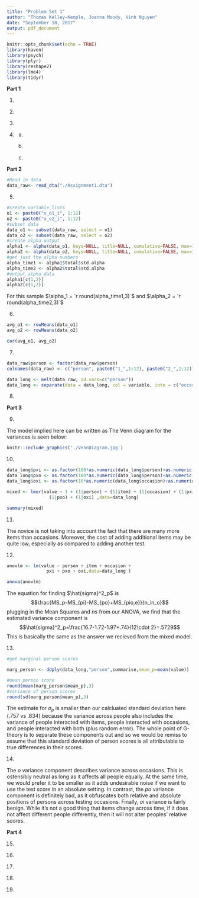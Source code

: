 ```yaml
---
title: "Problem Set 1"
author: "Thomas Kelley-Kemple, Joanna Moody, Vinh Nguyen"
date: "September 18, 2017"
output: pdf_document
---
```


```r
knitr::opts_chunk$set(echo = TRUE)
library(haven)
library(psych)
library(plyr)
library(reshape2)
library(lme4)
library(tidyr)
```

**Part 1**

1) \textbf{On the basis of this correlation, the researcher states that the reliability of the ratings is 0.7.  What score is she assuming is relevant, that has a reliability of 0.7? Is it the score from e-Rater A? The score from e-Rater B? Some combination of both scores? A score from any single e-Rater? Or other?}

2) \textbf{If the researcher considers 0.7 to be the reliability, what is the replication that she assumes is relevant?  What is random, and what is fixed?}

3) \textbf{Apply Spearman-Brown (actually perform a calculation) to estimate the reliability of the average these two e-Rater scores.}

4) \textbf{The company asks you what a valid use of the third score would be. Remember this score is available for only 10\% of examinees. Should the company use this score alone? Should it use the unweighted average of the three scores (the two e-rater scores and the human score)?  Should it ignore the score and use the average of the two e-Rater scores?  Answer the following questions:}
    a) \textbf{If you were an examinee with a high (well above average) true score, would you rather have the human score, the average of the two e-rater scores, or the average of all three scores?}
    
    b) \textbf{If you were an examinee with a low (well below average) true score, would you rather have the human score, the average of the two e-rater scores, or the average of all three scores? }
  
    c) \textbf{Weighing all considerations for the intended use of these scores for college admissions, what would be your recommendation to the company for how they should use this third score?}
  
**Part 2**
```r
#Read in data
data_raw<- read_dta("./Assignment1.dta")
```

5) \textbf{Using Stata, calculate coefficient alpha for the first occasion and the second occasion separately.   In a sentence or two, interpret coefficient alpha for the first occasion (see also Question 16).}
```r
#create variable lists
o1 <- paste0("x_o1_i", 1:12)
o2 <- paste0("x_o2_i", 1:12)
#subset data
data_o1 <- subset(data_raw, select = o1)
data_o2 <- subset(data_raw, select = o2)
#create alpha output
alpha1 <- alpha(data_o1, keys=NULL, title=NULL, cumulative=FALSE, max=10, na.rm = TRUE, check.keys=TRUE, n.iter=1, delete=TRUE)
alpha2 <- alpha(data_o2, keys=NULL, title=NULL, cumulative=FALSE, max=10, na.rm = TRUE, check.keys=TRUE, n.iter=1, delete=TRUE)
#get just the alpha numbers
alpha_time1 <- alpha1$total$std.alpha
alpha_time2 <- alpha2$total$std.alpha
#output alpha data
alpha1[c(1,2)]
alpha2[c(1,2)]
```

For this sample $\alpha_1 = `r round(alpha_time1,3)`$ and $\alpha_2 = `r round(alpha_time2,3)`$

6) \textbf{Using Stata, calculate the average score of participants from the first occasion, then calculate the average score of participants from the second occasion. Then, calculate the correlation between the two average scores using code like pwcorr avgscr1 avgscr2.  Report this correlation and, in a sentence or two, provide an interpretation (see also Question 16).}
```r
avg_o1 <- rowMeans(data_o1)
avg_o2 <- rowMeans(data_o2)

cor(avg_o1, avg_o2)
```

7) \textbf{ Reload the data and reshape it for analysis in Stata.  Although it is a pain, I am requiring you to use some of the code that we have presented in the past .do files to reshape the data from “double-wide” format.  See, for example, the Class03.do and Class04.do files.  As one way to check your work, submit a screenshot of the output from code like table person item occasion, contents(mean score) and/or simply table person item occasion .}

```r

data_raw$person <- factor(data_raw$person)
colnames(data_raw) <- c("person", paste0("1_",1:12), paste0("2_",1:12))

data_long <- melt(data_raw, id.vars=c("person"))
data_long <- separate(data = data_long, col = variable, into = c("occasion", "item"), sep = "_")
```

8) \textbf{8. Note the code available to you in the .do files, and include a) a discrete histogram of all 25x12x2 scores, b) a histogram of marginal person scores, c) a histogram of marginal item scores, and d) a histogram of marginal occasion scores.  Use discrete histograms where you think they are appropriate, or substitute tables if histograms are not informative, for example, tabulate occasion, summarize(score) .  Histograms of interactions are not necessary.}


**Part 3**

9) \textbf{Write out the model implied by the data collection design under the tenets of Generalizability Theory.  Draw the Venn diagram for this design.}

The model implied here can be written as
\begin{align*}
X_{pi}&=\mu + \nu_p + \nu_i +\nu_o+ \nu_{pi}+ \nu_{po}+ \nu_{oi}+ \nu_{pio,e}\\
\nu_p&\sim N(0,\sigma^2_p)\\
\nu_i&\sim N(0,\sigma^2_i)\\
\nu_o&\sim N(0,\sigma^2_o)\\
\nu_{pi}&\sim N(0,\sigma^2_{pi})\\
\nu_{po}&\sim N(0,\sigma^2_{po})\\
\nu_{io}&\sim N(0,\sigma^2_{io})\\
\nu_{pio,e}&\sim N(0,\sigma^2_{pio,e})
\end{align*}
The Venn diagram for the variances is seen below:

```r
knitr::include_graphics('./VennDiagram.jpg')
```

10) \textbf{Estimate the variance components for this model using the mixed or xtmixed command. Feel free to go get coffee while this runs.  Don’t forget to create interactions using commands like egen pXi = group(person item).  Include a table with four columns, the source of variance, the estimated variance components, their square roots, and their percentage of total score variance.}

```r

data_long$pxi <- as.factor(100*as.numeric(data_long$person)+as.numeric(data_long$item))
data_long$pxo <- as.factor(100*as.numeric(data_long$person)+as.numeric(data_long$occasion))
data_long$oxi <- as.factor(10*as.numeric(data_long$occasion)+as.numeric(data_long$item))

mixed <- lmer(value ~ 1 + (1|person) + (1|item) + (1|occasion) + (1|pxi) + 
                (1|pxo) + (1|oxi) ,data=data_long)

summary(mixed)
```

11) \textbf{A novice psychometrician with no sense of the context observes from the percentages, “it looks like items are a much greater source of variance than occasions!”  Explain the flaw in this reasoning.}

The novice is not taking into account the fact that there are many more items than occasions. Moreover, the cost of adding additional items may be quite low, especially as compared to adding another test. 

12) \textbf{Estimate the Mean Squares for this model using the anova command.  You will first need to set the maximum matrix size to a large number, using code like set matsize 1000. Write out the equation for the estimated variance component, $\hat{\sigma^2_p}$, in terms of mean squares, $MS$, and confirm that this calculation corresponds to your results from mixed or xtmixed.  Recall that $n_p =25, n_i=12$ and $n_o=2$.}

```r
anovlm <- lm(value ~ person + item + occasion +
               pxi + pxo + oxi,data=data_long )

anova(anovlm)
```

The equation for finding $\hat{sigma}^2_p$ is $$\frac{MS_p-MS_{pi}-MS_{po}+MS_{pio,e}}{n_in_o}$$
plugging in the Mean Squares and $n$s from our ANOVA, we find that the estimated variance component is $$\hat{sigma}^2_p=\frac{16.7-1.72-1.97+.74}{12\cdot 2}=.5729$$
This is basically the same as the answer we recieved from the mixed model. 

13) \textbf{Calculate and report the mean and standard deviation of marginal person scores, averaging over items and occasions.  Following the code from class, you could obtain this using code like, summarize pmean if ptag .  Explain why the term $\hat{\sigma_p}$, is less than the standard deviation of marginal person means.}

```r
#get marginal person scores

marg_person <- ddply(data_long,"person",summarise,mean_p=mean(value))

#mean person score
round(mean(marg_person$mean_p),3)
#variance of person scores
round(sd(marg_person$mean_p),3)
```
The estimate for $\sigma_p$ is smaller than our calcluated standard deviation here (.757 vs .834) because the variance across people also includes the variance of people interacted with items, people interacted with occasions, and people interacted with both (plus random error). The whole point of G-theory is to separate these components out and so we would be remiss to assume that this standard deviation of person scores is all attributable to true differences in their scores. 

14) \textbf{Describe the $o$, $po$, and $io$ variance components in words, and include whether they are good, bad, or neutral with respect to relative error in a $p \times i \times o$ design.   There is no need to reference the actual values, here.}

The $o$ variance component describes variance across occasions. This is ostensibly neutral as long as it affects all people equally. At the same time, we would prefer it to be smaller as it adds undesirable noise if we want to use the test score in an absolute setting. In contrast, the $po$ variance component is definitely bad, as it obfuscates both relative and absolute positions of persons across testing occasions. Finally, $oi$ variance is fairly benign. While it's not a good thing that items change across time, if it does not affect different people differently, then it will not alter peoples' relative scores. 

**Part 4**

15) \textbf{Write out the full equation for the relative error variance, $\sigma^2_\delta$}

16) \textbf{Calculate the generalization coefficient for relative error, $E\hat{\rho}^2$, when there are 12 items administered on one occasion.  Explain the differences between this coefficient, the coefficients from Question 5, and the coefficient from Question 6.  Explain the differences between the questions that these different coefficients answer.}

17) \textbf{Use the “pxixr D Study Template” to include a graph of a) the standard error of measurement and b) the generalizability coefficient for relative error.  Relabel and rescale where appropriate.}

18) \textbf{If the scale is administered on 1 occasion, how many items are required to achieve a reliability of 0.75? You can use the template to answer this.}

19) \textbf{Compare the benefits of doubling the number of items from 6 to 12 versus doubling the number of occasions from 1 to 2.  Compare the benefits of doubling the number of items from 12 to 24 versus doubling the number of occasions from 1 to 2.  How could you use this information to address the question of whether items are a greater source of error than occasions?}

 
